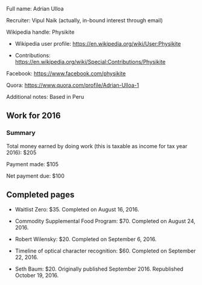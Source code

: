 Full name: Adrian Ulloa

Recruiter: Vipul Naik (actually, in-bound interest through email)

Wikipedia handle: Physikite

* Wikipedia user profile: https://en.wikipedia.org/wiki/User:Physikite

* Contributions: https://en.wikipedia.org/wiki/Special:Contributions/Physikite

Facebook: https://www.facebook.com/physikite

Quora: https://www.quora.com/profile/Adrian-Ulloa-1

Additional notes: Based in Peru

== Work for 2016 ==

=== Summary ===

Total money earned by doing work (this is taxable as income for tax year 2016): $205

Payment made: $105

Net payment due: $100

== Completed pages ==

* Waitlist Zero: $35. Completed on August 16, 2016.

* Commodity Supplemental Food Program: $70. Completed on August 24, 2016.

* Robert Wilensky: $20. Completed on September 6, 2016.

* Timeline of optical character recognition: $60. Completed on September 22, 2016.

* Seth Baum: $20. Originally published September 2016. Republished October 19, 2016.
